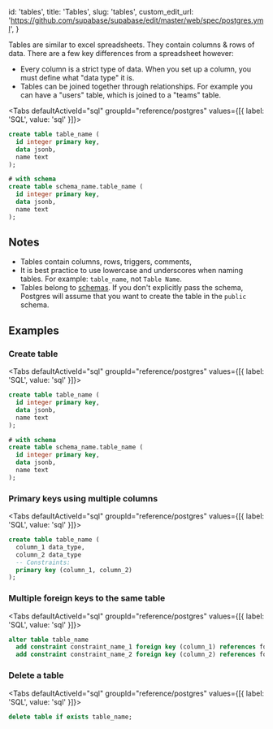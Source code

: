 
  id: 'tables',
  title: 'Tables',
  slug: 'tables',
  custom_edit_url: 'https://github.com/supabase/supabase/edit/master/web/spec/postgres.yml',
}

Tables are similar to excel spreadsheets. They contain columns & rows of data. There are a few key differences from a spreadsheet however:

- Every column is a strict type of data. When you set up a column, you must define what "data type" it is.
- Tables can be joined together through relationships. For example you can have a "users" table, which is joined to a "teams" table.

<Tabs
  defaultActiveId="sql"
  groupId="reference/postgres"
  values={[{ label: 'SQL', value: 'sql' }]}>

<TabsPanel id="sql" label="sql">

```sql
create table table_name (
  id integer primary key,
  data jsonb,
  name text
);

# with schema
create table schema_name.table_name (
  id integer primary key,
  data jsonb,
  name text
);
```

</TabsPanel>

</Tabs>

## Notes

- Tables contain columns, rows, triggers, comments,
- It is best practice to use lowercase and underscores when naming tables. For example: `table_name`, not `Table Name`.
- Tables belong to [schemas](/docs/reference/postgres/schemas). If you don't explicitly pass the schema, Postgres will assume that you want to create the table in the `public` schema.

## Examples

### Create table

<Tabs
  defaultActiveId="sql"
  groupId="reference/postgres"
  values={[{ label: 'SQL', value: 'sql' }]}>

<TabsPanel id="sql" label="sql">

```sql
create table table_name (
  id integer primary key,
  data jsonb,
  name text
);

# with schema
create table schema_name.table_name (
  id integer primary key,
  data jsonb,
  name text
);
```

</TabsPanel>

</Tabs>

### Primary keys using multiple columns

<Tabs
  defaultActiveId="sql"
  groupId="reference/postgres"
  values={[{ label: 'SQL', value: 'sql' }]}>

<TabsPanel id="sql" label="sql">

```sql
create table table_name (
  column_1 data_type,
  column_2 data_type
  -- Constraints:
  primary key (column_1, column_2)
);
```

</TabsPanel>

</Tabs>

### Multiple foreign keys to the same table

<Tabs
  defaultActiveId="sql"
  groupId="reference/postgres"
  values={[{ label: 'SQL', value: 'sql' }]}>

<TabsPanel id="sql" label="sql">

```sql
alter table table_name
  add constraint constraint_name_1 foreign key (column_1) references foreign_table(id),
  add constraint constraint_name_2 foreign key (column_2) references foreign_table(id);
```

</TabsPanel>

</Tabs>

### Delete a table

<Tabs
  defaultActiveId="sql"
  groupId="reference/postgres"
  values={[{ label: 'SQL', value: 'sql' }]}>

<TabsPanel id="sql" label="sql">

```sql
delete table if exists table_name;
```

</TabsPanel>

</Tabs>


